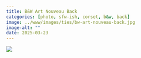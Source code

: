 ```yaml
---
title: B&W Art Nouveau Back
categories: [photo, sfw-ish, corset, b&w, back]
image: ../www/images/ties/bw-art-nouveau-back.jpg
image-alt: ""
date: 2025-03-23
---
```



![](../www/images/ties/bw-art-nouveau-back.jpg)

